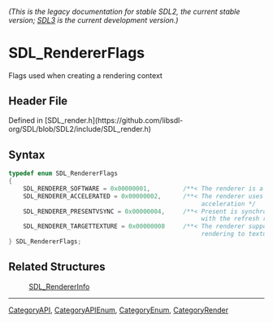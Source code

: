 ====== (This is the legacy documentation for stable SDL2, the current stable version; [https://wiki.libsdl.org/SDL3/ SDL3] is the current development version.) ======
= SDL_RendererFlags =

Flags used when creating a rendering context

== Header File ==

Defined in [SDL_render.h](https://github.com/libsdl-org/SDL/blob/SDL2/include/SDL_render.h)

== Syntax ==

<syntaxhighlight lang='c'>
typedef enum SDL_RendererFlags
{
    SDL_RENDERER_SOFTWARE = 0x00000001,         /**< The renderer is a software fallback */
    SDL_RENDERER_ACCELERATED = 0x00000002,      /**< The renderer uses hardware
                                                     acceleration */
    SDL_RENDERER_PRESENTVSYNC = 0x00000004,     /**< Present is synchronized
                                                     with the refresh rate */
    SDL_RENDERER_TARGETTEXTURE = 0x00000008     /**< The renderer supports
                                                     rendering to texture */
} SDL_RendererFlags;</syntaxhighlight>

== Related Structures ==

:[[SDL_RendererInfo]]

----
[[CategoryAPI]], [[CategoryAPIEnum]], [[CategoryEnum]], [[CategoryRender]]


